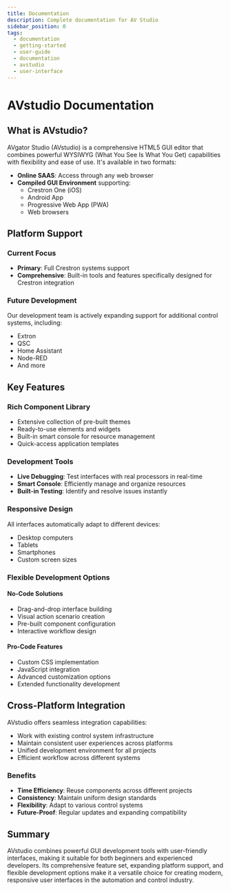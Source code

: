 ```yaml
---
title: Documentation
description: Complete documentation for AV Studio
sidebar_position: 0
tags:
  - documentation
  - getting-started
  - user-guide
  - documentation
  - avstudio
  - user-interface
---
```



# AVstudio Documentation

## What is AVstudio?

AVgator Studio (AVstudio) is a comprehensive HTML5 GUI editor that combines powerful WYSIWYG (What You See Is What You Get) capabilities with flexibility and ease of use. It's available in two formats:

- **Online SAAS**: Access through any web browser
- **Compiled GUI Environment** supporting:
  - Crestron One (iOS)
  - Android App
  - Progressive Web App (PWA)
  - Web browsers

## Platform Support

### Current Focus
- **Primary**: Full Crestron systems support
- **Comprehensive**: Built-in tools and features specifically designed for Crestron integration

### Future Development
Our development team is actively expanding support for additional control systems, including:
- Extron
- QSC
- Home Assistant
- Node-RED
- And more

## Key Features

### Rich Component Library
- Extensive collection of pre-built themes
- Ready-to-use elements and widgets
- Built-in smart console for resource management
- Quick-access application templates

### Development Tools
- **Live Debugging**: Test interfaces with real processors in real-time
- **Smart Console**: Efficiently manage and organize resources
- **Built-in Testing**: Identify and resolve issues instantly

### Responsive Design
All interfaces automatically adapt to different devices:
- Desktop computers
- Tablets
- Smartphones
- Custom screen sizes

### Flexible Development Options

#### No-Code Solutions
- Drag-and-drop interface building
- Visual action scenario creation
- Pre-built component configuration
- Interactive workflow design

#### Pro-Code Features
- Custom CSS implementation
- JavaScript integration
- Advanced customization options
- Extended functionality development

## Cross-Platform Integration

AVstudio offers seamless integration capabilities:
- Work with existing control system infrastructure
- Maintain consistent user experiences across platforms
- Unified development environment for all projects
- Efficient workflow across different systems

### Benefits
- **Time Efficiency**: Reuse components across different projects
- **Consistency**: Maintain uniform design standards
- **Flexibility**: Adapt to various control systems
- **Future-Proof**: Regular updates and expanding compatibility

## Summary

AVstudio combines powerful GUI development tools with user-friendly interfaces, making it suitable for both beginners and experienced developers. Its comprehensive feature set, expanding platform support, and flexible development options make it a versatile choice for creating modern, responsive user interfaces in the automation and control industry.


